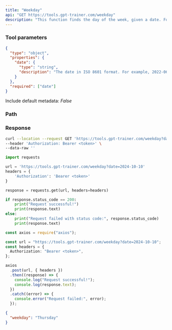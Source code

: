 ```yaml
---
title: "Weekday"
api: "GET https://tools.gpt-trainer.com/weekday"
description: "This function finds the day of the week, given a date. For example, given the date '2024-10-07', it will return a JSON: `{'weekday': 'Monday'}`"
---
```


### Tool parameters

```json
{
  "type": "object",
  "properties": {
    "date": {
      "type": "string",
      "description": "The date in ISO 8601 format. For example, 2022-06-15 (June 15, 2022)."
    }
  },
  "required": ["date"]
}
```

Include default metadata: _False_

### Path

<ParamField path="date" type="string" required />

### Response

<ResponseField name="weekday" type="string" />

<RequestExample>

```bash Curl
curl --location --request GET 'https://tools.gpt-trainer.com/weekday?date=2024-10-10' \
--header 'Authorization: Bearer <token>' \
--data-raw ''
```

```py Python
import requests

url = 'https://tools.gpt-trainer.com/weekday?date=2024-10-10'
headers = {
    'Authorization': 'Bearer <token>'
}

response = requests.get(url, headers=headers)

if response.status_code == 200:
    print("Request successful!")
    print(response.text)
else:
    print("Request failed with status code:", response.status_code)
    print(response.text)
```

```ts JavaScript
const axios = require("axios");

const url = "https://tools.gpt-trainer.com/weekday?date=2024-10-10";
const headers = {
  Authorization: "Bearer <token>",
};

axios
  .post(url, { headers })
  .then((response) => {
    console.log("Request successful!");
    console.log(response.text);
  })
  .catch((error) => {
    console.error("Request failed:", error);
  });
```

</RequestExample>

<ResponseExample>

```json Response
{
  "weekday": "Thursday"
}
```

</ResponseExample>
